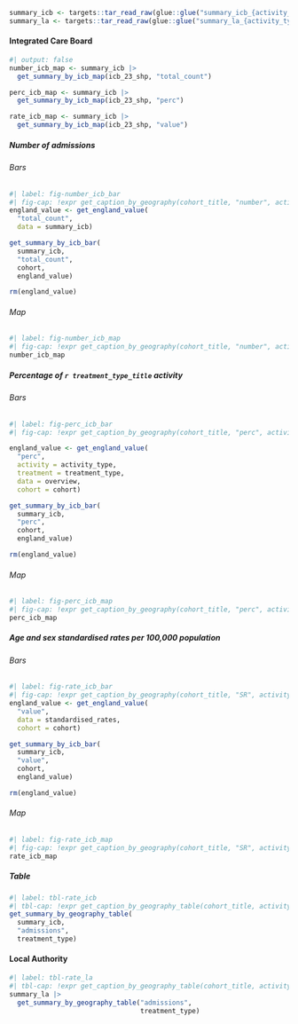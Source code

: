 ```r
summary_icb <- targets::tar_read_raw(glue::glue("summary_icb_{activity_type}_{cohort}"))
summary_la <- targets::tar_read_raw(glue::glue("summary_la_{activity_type}_{cohort}"))
```

::: panel-tabset

#### Integrated Care Board

```r
#| output: false
number_icb_map <- summary_icb |>
  get_summary_by_icb_map(icb_23_shp, "total_count")

perc_icb_map <- summary_icb |>
  get_summary_by_icb_map(icb_23_shp, "perc")

rate_icb_map <- summary_icb |>
  get_summary_by_icb_map(icb_23_shp, "value")
```

::: panel-tabset
##### Number of admissions

::: panel-tabset
###### Bars

```r
#| label: fig-number_icb_bar
#| fig-cap: !expr get_caption_by_geography(cohort_title, "number", activity_type)
england_value <- get_england_value(
  "total_count", 
  data = summary_icb)

get_summary_by_icb_bar(
  summary_icb, 
  "total_count", 
  cohort,
  england_value)

rm(england_value)
```

###### Map

```r
#| label: fig-number_icb_map
#| fig-cap: !expr get_caption_by_geography(cohort_title, "number", activity_type)
number_icb_map
```
:::

##### Percentage of `r treatment_type_title` activity

::: panel-tabset
###### Bars

```r
#| label: fig-perc_icb_bar
#| fig-cap: !expr get_caption_by_geography(cohort_title, "perc", activity_type, treatment_type)

england_value <- get_england_value(
  "perc", 
  activity = activity_type,
  treatment = treatment_type,
  data = overview,
  cohort = cohort)

get_summary_by_icb_bar(
  summary_icb, 
  "perc", 
  cohort,
  england_value)

rm(england_value)
```

###### Map

```r
#| label: fig-perc_icb_map
#| fig-cap: !expr get_caption_by_geography(cohort_title, "perc", activity_type, treatment_type)
perc_icb_map
```
:::

##### Age and sex standardised rates per 100,000 population

::: panel-tabset
###### Bars

```r
#| label: fig-rate_icb_bar
#| fig-cap: !expr get_caption_by_geography(cohort_title, "SR", activity_type)
england_value <- get_england_value(
  "value",
  data = standardised_rates,
  cohort = cohort)

get_summary_by_icb_bar(
  summary_icb, 
  "value", 
  cohort,
  england_value)

rm(england_value)
```

###### Map

```r
#| label: fig-rate_icb_map
#| fig-cap: !expr get_caption_by_geography(cohort_title, "SR", activity_type)
rate_icb_map
```
:::

##### Table

```r
#| label: tbl-rate_icb
#| tbl-cap: !expr get_caption_by_geography_table(cohort_title, activity_type, treatment_type, "icb")
get_summary_by_geography_table(
  summary_icb,
  "admissions", 
  treatment_type)
```

:::

#### Local Authority

```r
#| label: tbl-rate_la
#| tbl-cap: !expr get_caption_by_geography_table(cohort_title, activity_type, treatment_type, "la")
summary_la |>
  get_summary_by_geography_table("admissions",
                                 treatment_type)
```
:::